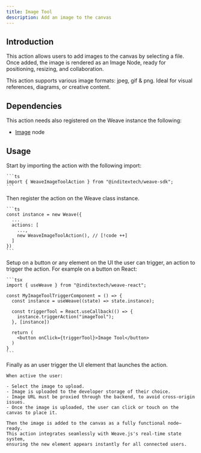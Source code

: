 ```yaml
---
title: Image Tool
description: Add an image to the canvas
---
```



## Introduction

This action allows users to add images to the canvas by selecting a file. Once added,
the image is rendered as an Image Node, ready for positioning, resizing, and collaboration.

This action supports various image formats: jpeg, gif & png. Ideal for visual
references, diagrams, or creative content.

## Dependencies

This action needs also registered on the Weave instance the following:

- [Image](/docs/main/build/nodes/image) node

## Usage

<Accordions>
  <Accordion title="1. Import the action" id="import-action">
    Start by importing the action with the following import:

    ```ts
    import { WeaveImageToolAction } from "@inditextech/weave-sdk";
    ```

  </Accordion>
  <Accordion title="2. Register the action" id="register-action">
    Then register the action on the Weave class instance.

    ```ts
    const instance = new Weave({
      ...
      actions: [
        ...,
        new WeaveImageToolAction(), // [!code ++]
      ]
    })
    ```

  </Accordion>
  <Accordion title="3. Setup the action trigger" id="setup-action-trigger">
    Setup on a button or any element on the UI the user can trigger, an action
    to trigger the action. For example on a button on React:

    ```tsx
    import { useWeave } from "@inditextech/weave-react";

    const MyImageToolTriggerComponent = () => {
      const instance = useWeave((state) => state.instance);

      const triggerTool = React.useCallback(() => {
        instance.triggerAction("imageTool");
      }, [instance])

      return (
        <button onClick={triggerTool}>Image Tool</button>
      )
    }
    ```

  </Accordion>
  <Accordion title="4. Trigger the action" id="trigger-the-action">
    Finally as an user trigger the UI element that launches the action.

    When active the user:

    - Select the image to upload.
    - Image is uploaded to the developer storage of their choice.
    - Image URL must be proxied through the backend, to avoid cross-origin issues.
    - Once the image is uploaded, the user can click or touch on the canvas to place it.

    Then the image is added to the canvas as a fully functional node—ready.
    This action integrates seamlessly with Weave.js's real-time state system,
    ensuring the new element appears instantly for all connected users.

  </Accordion>
</Accordions>
